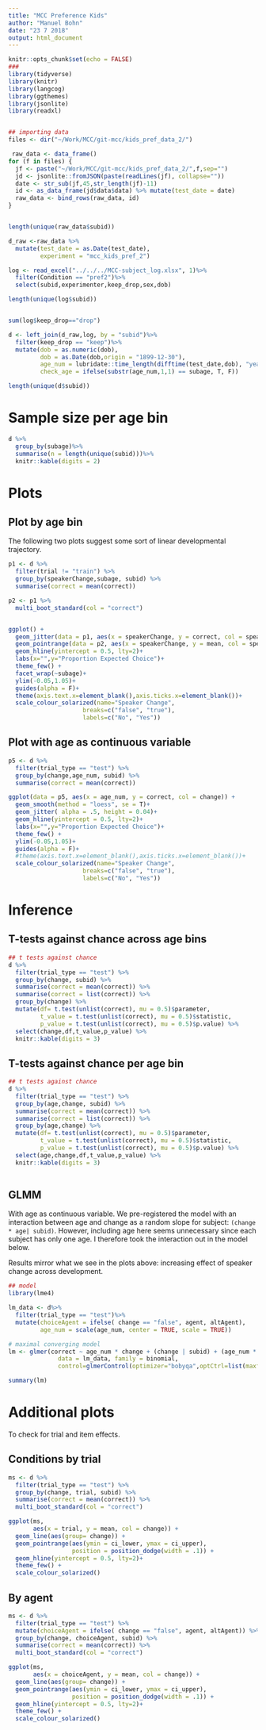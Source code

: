```yaml
---
title: "MCC Preference Kids"
author: "Manuel Bohn"
date: "23 7 2018"
output: html_document
---
```


```r
knitr::opts_chunk$set(echo = FALSE)
###
library(tidyverse)
library(knitr)
library(langcog)
library(ggthemes)
library(jsonlite)
library(readxl)


## importing data
files <- dir("~/Work/MCC/git-mcc/kids_pref_data_2/")

 raw_data <- data_frame()
for (f in files) {
  jf <- paste("~/Work/MCC/git-mcc/kids_pref_data_2/",f,sep="")
  jd <- jsonlite::fromJSON(paste(readLines(jf), collapse=""))
  date <- str_sub(jf,45,str_length(jf)-11)
  id <- as_data_frame(jd$data$data) %>% mutate(test_date = date)
  raw_data <- bind_rows(raw_data, id)
}


length(unique(raw_data$subid))

d_raw <-raw_data %>%
  mutate(test_date = as.Date(test_date),
         experiment = "mcc_kids_pref_2")

log <- read_excel("../../../MCC-subject_log.xlsx", 1)%>%
  filter(Condition == "pref2")%>%
  select(subid,experimenter,keep_drop,sex,dob)

length(unique(log$subid))


sum(log$keep_drop=="drop")

d <- left_join(d_raw,log, by = "subid")%>%
  filter(keep_drop == "keep")%>%
  mutate(dob = as.numeric(dob),
         dob = as.Date(dob,origin = "1899-12-30"),
         age_num = lubridate::time_length(difftime(test_date,dob), "years"),
         check_age = ifelse(substr(age_num,1,1) == subage, T, F))

length(unique(d$subid))


```

# Sample size per age bin

```r

d %>%
  group_by(subage)%>%
  summarise(n = length(unique(subid)))%>%
  knitr::kable(digits = 2)

```

# Plots

## Plot by age bin

The following two plots suggest some sort of linear developmental trajectory.

```r
p1 <- d %>%
  filter(trial != "train") %>%
  group_by(speakerChange,subage, subid) %>%
  summarise(correct = mean(correct)) 

p2 <- p1 %>%
  multi_boot_standard(col = "correct")


ggplot() +
  geom_jitter(data = p1, aes(x = speakerChange, y = correct, col = speakerChange, alpha = .2),width = .3,height = .025)+
  geom_pointrange(data = p2, aes(x = speakerChange, y = mean, col = speakerChange, ymin = ci_lower, ymax = ci_upper),size = .8)+
  geom_hline(yintercept = 0.5, lty=2)+
  labs(x="",y="Proportion Expected Choice")+
  theme_few() +
  facet_wrap(~subage)+
  ylim(-0.05,1.05)+
  guides(alpha = F)+ 
  theme(axis.text.x=element_blank(),axis.ticks.x=element_blank())+
  scale_colour_solarized(name="Speaker Change",
                     breaks=c("false", "true"),
                     labels=c("No", "Yes"))
```

## Plot with age as continuous variable

```r
p5 <- d %>%
  filter(trial_type == "test") %>%
  group_by(change,age_num, subid) %>%
  summarise(correct = mean(correct)) 

ggplot(data = p5, aes(x = age_num, y = correct, col = change)) +
  geom_smooth(method = "loess", se = T)+
  geom_jitter( alpha = .5, height = 0.04)+
  geom_hline(yintercept = 0.5, lty=2)+
  labs(x="",y="Proportion Expected Choice")+
  theme_few() +
  ylim(-0.05,1.05)+
  guides(alpha = F)+ 
  #theme(axis.text.x=element_blank(),axis.ticks.x=element_blank())+
  scale_colour_solarized(name="Speaker Change",
                     breaks=c("false", "true"),
                     labels=c("No", "Yes"))
```

# Inference

## T-tests against chance across age bins
```r
## t tests against chance
d %>%
  filter(trial_type == "test") %>%
  group_by(change, subid) %>%
  summarise(correct = mean(correct)) %>%
  summarise(correct = list(correct)) %>%
  group_by(change) %>%
  mutate(df= t.test(unlist(correct), mu = 0.5)$parameter,
         t_value = t.test(unlist(correct), mu = 0.5)$statistic,
         p_value = t.test(unlist(correct), mu = 0.5)$p.value) %>%
  select(change,df,t_value,p_value) %>%
  knitr::kable(digits = 3)


```

## T-tests against chance per age bin
```r
## t tests against chance
d %>%
  filter(trial_type == "test") %>%
  group_by(age,change, subid) %>%
  summarise(correct = mean(correct)) %>%
  summarise(correct = list(correct)) %>%
  group_by(age,change) %>%
  mutate(df= t.test(unlist(correct), mu = 0.5)$parameter,
         t_value = t.test(unlist(correct), mu = 0.5)$statistic,
         p_value = t.test(unlist(correct), mu = 0.5)$p.value) %>%
  select(age,change,df,t_value,p_value) %>%
  knitr::kable(digits = 3)
 
```

## GLMM

With age as continuous variable. We pre-registered the model with an interaction between age and change as a random slope for subject: `(change * age| subid)`. However, including age here seems unnecessary since each subject has only one age. I therefore took the interaction out in the model below.

Results mirror what we see in the plots above: increasing effect of speaker change across development.

```r
## model
library(lme4)

lm_data <- d%>%
  filter(trial_type == "test")%>%
  mutate(choiceAgent = ifelse( change == "false", agent, altAgent),
         age_num = scale(age_num, center = TRUE, scale = TRUE))

# maximal converging model
lm <- glmer(correct ~ age_num * change + (change | subid) + (age_num * change | choiceAgent), 
              data = lm_data, family = binomial, 
              control=glmerControl(optimizer="bobyqa",optCtrl=list(maxfun=2e5)))

summary(lm)

```

# Additional plots

To check for trial and item effects.

## Conditions by trial
```r
ms <- d %>%
  filter(trial_type == "test") %>%
  group_by(change, trial, subid) %>%
  summarise(correct = mean(correct)) %>%
  multi_boot_standard(col = "correct")

ggplot(ms, 
       aes(x = trial, y = mean, col = change)) +
  geom_line(aes(group= change)) + 
  geom_pointrange(aes(ymin = ci_lower, ymax = ci_upper), 
                  position = position_dodge(width = .1)) + 
  geom_hline(yintercept = 0.5, lty=2)+
  theme_few() + 
  scale_colour_solarized()
```

## By agent
```r
ms <- d %>%
  filter(trial_type == "test") %>%
  mutate(choiceAgent = ifelse( change == "false", agent, altAgent)) %>%
  group_by(change, choiceAgent, subid) %>%
  summarise(correct = mean(correct)) %>%
  multi_boot_standard(col = "correct")

ggplot(ms, 
       aes(x = choiceAgent, y = mean, col = change)) +
  geom_line(aes(group= change)) + 
  geom_pointrange(aes(ymin = ci_lower, ymax = ci_upper), 
                  position = position_dodge(width = .1)) + 
  geom_hline(yintercept = 0.5, lty=2)+
  theme_few() + 
  scale_colour_solarized()
```





